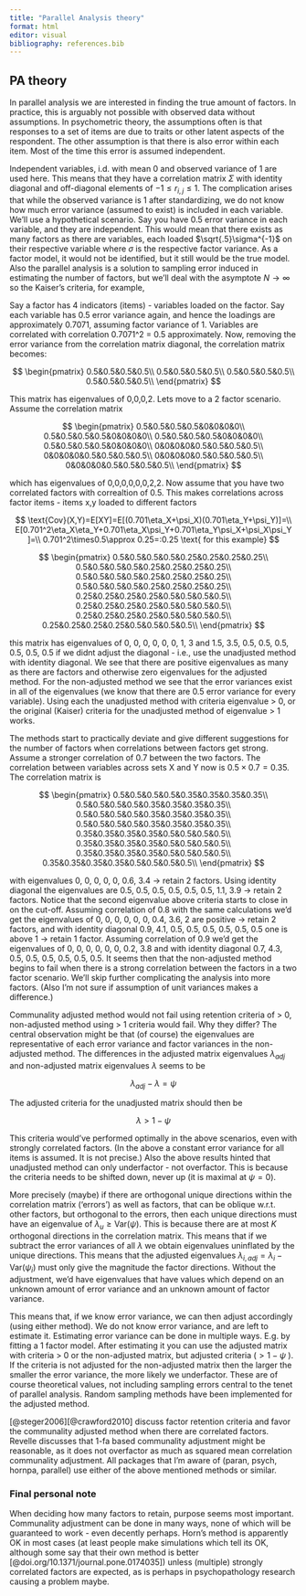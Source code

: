 ---
title: "Parallel Analysis theory"
format: html
editor: visual
bibliography: references.bib
---

## PA theory

In parallel analysis we are interested in finding the true amount of factors. In practice, this is arguably not possible with observed data without assumptions. In psychometric theory, the assumptions often is that responses to a set of items are due to traits or other latent aspects of the respondent. The other assumption is that there is also error within each item. Most of the time this error is assumed independent.

Independent variables, i.d. with mean 0 and observed variance of 1 are used here. This means that they have a correlation matrix $\Sigma$ with identity diagonal and off-diagonal elements of $-1\le r_{i,j}\le 1$. The complication arises that while the observed variance is 1 after standardizing, we do not know how much error variance (assumed to exist) is included in each variable. We'll use a hypothetical scenario. Say you have 0.5 error variance in each variable, and they are independent. This would mean that there exists as many factors as there are variables, each loaded $\sqrt{.5}\sigma^{-1}$ on their respective variable where $\sigma$ is the respective factor variance. As a factor model, it would not be identified, but it still would be the true model. Also the parallel analysis is a solution to sampling error induced in estimating the number of factors, but we'll deal with the asymptote $N\to\infty$ so the Kaiser's criteria, for example,

Say a factor has 4 indicators (items) - variables loaded on the factor. Say each variable has 0.5 error variance again, and hence the loadings are approximately 0.7071, assuming factor variance of 1. Variables are correlated with correlation 0.7071\^2 = 0.5 approximately. Now, removing the error variance from the correlation matrix diagonal, the correlation matrix becomes:

$$
\begin{pmatrix}
0.5&0.5&0.5&0.5\\
0.5&0.5&0.5&0.5\\
0.5&0.5&0.5&0.5\\
0.5&0.5&0.5&0.5\\
\end{pmatrix}
$$

This matrix has eigenvalues of 0,0,0,2. Lets move to a 2 factor scenario. Assume the correlation matrix

$$
\begin{pmatrix}
0.5&0.5&0.5&0.5&0&0&0&0\\
0.5&0.5&0.5&0.5&0&0&0&0\\
0.5&0.5&0.5&0.5&0&0&0&0\\
0.5&0.5&0.5&0.5&0&0&0&0\\
0&0&0&0&0.5&0.5&0.5&0.5\\
0&0&0&0&0.5&0.5&0.5&0.5\\
0&0&0&0&0.5&0.5&0.5&0.5\\
0&0&0&0&0.5&0.5&0.5&0.5\\
\end{pmatrix}
$$

which has eigenvalues of 0,0,0,0,0,0,2,2. Now assume that you have two correlated factors with correaltion of 0.5. This makes correlations across factor items - items x,y loaded to different factors

$$
\text{Cov}(X,Y)=E[XY]=E[(0.701\eta_X+\psi_X)(0.701\eta_Y+\psi_Y)]=\\
E[0.701^2\eta_X\eta_Y+0.701\eta_X\psi_Y+0.701\eta_Y\psi_X+\psi_X\psi_Y ]=\\
0.701^2\times0.5\approx 0.25=:0.25 \text{ for this example}
$$

$$
\begin{pmatrix}
0.5&0.5&0.5&0.5&0.25&0.25&0.25&0.25\\
0.5&0.5&0.5&0.5&0.25&0.25&0.25&0.25\\
0.5&0.5&0.5&0.5&0.25&0.25&0.25&0.25\\
0.5&0.5&0.5&0.5&0.25&0.25&0.25&0.25\\
0.25&0.25&0.25&0.25&0.5&0.5&0.5&0.5\\
0.25&0.25&0.25&0.25&0.5&0.5&0.5&0.5\\
0.25&0.25&0.25&0.25&0.5&0.5&0.5&0.5\\
0.25&0.25&0.25&0.25&0.5&0.5&0.5&0.5\\
\end{pmatrix}
$$

this matrix has eigenvalues of 0, 0, 0, 0, 0, 0, 1, 3 and 1.5, 3.5, 0.5, 0.5, 0.5, 0.5, 0.5, 0.5 if we didnt adjust the diagonal - i.e., use the unadjusted method with identity diagonal. We see that there are positive eigenvalues as many as there are factors and otherwise zero eigenvalues for the adjusted method. For the non-adjusted method we see that the error variances exist in all of the eigenvalues (we know that there are 0.5 error variance for every variable). Using each the unadjusted method with criteria eigenvalue \> 0, or the original (Kaiser) criteria for the unadjusted method of eigenvalue \> 1 works.

The methods start to practically deviate and give different suggestions for the number of factors when correlations between factors get strong. Assume a stronger correlation of 0.7 between the two factors. The correlation between variables across sets X and Y now is $0.5\times0.7=0.35$. The correlation matrix is

$$
\begin{pmatrix}
0.5&0.5&0.5&0.5&0.35&0.35&0.35&0.35\\
0.5&0.5&0.5&0.5&0.35&0.35&0.35&0.35\\
0.5&0.5&0.5&0.5&0.35&0.35&0.35&0.35\\
0.5&0.5&0.5&0.5&0.35&0.35&0.35&0.35\\
0.35&0.35&0.35&0.35&0.5&0.5&0.5&0.5\\
0.35&0.35&0.35&0.35&0.5&0.5&0.5&0.5\\
0.35&0.35&0.35&0.35&0.5&0.5&0.5&0.5\\
0.35&0.35&0.35&0.35&0.5&0.5&0.5&0.5\\
\end{pmatrix}
$$

with eigenvalues 0, 0, 0, 0, 0, 0.6, 3.4 $\to$ retain 2 factors. Using identity diagonal the eigenvalues are 0.5, 0.5, 0.5, 0.5, 0.5, 0.5, 1.1, 3.9 $\to$ retain 2 factors. Notice that the second eigenvalue above criteria starts to close in on the cut-off. Assuming correlation of 0.8 with the same calculations we'd get the eigenvalues of 0, 0, 0, 0, 0, 0, 0.4, 3.6, 2 are positive $\to$ retain 2 factors, and with identity diagonal 0.9, 4.1, 0.5, 0.5, 0.5, 0.5, 0.5, 0.5 one is above 1 $\to$ retain 1 factor. Assuming correlation of 0.9 we'd get the eigenvalues of 0, 0, 0, 0, 0, 0, 0.2, 3.8 and with identity diagonal 0.7, 4.3, 0.5, 0.5, 0.5, 0.5, 0.5, 0.5. It seems then that the non-adjusted method begins to fail when there is a strong correlation between the factors in a two factor scenario. We'll skip further complicating the analysis into more factors. (Also I'm not sure if assumption of unit variances makes a difference.)

Communality adjusted method would not fail using retention criteria of \> 0, non-adjusted method using \> 1 criteria would fail. Why they differ? The central observation might be that (of course) the eigenvalues are representative of each error variance and factor variances in the non-adjusted method. The differences in the adjusted matrix eigenvalues $\lambda_{adj}$ and non-adjusted matrix eigenvalues $\lambda$ seems to be

$$
\lambda_{adj}-\lambda=\psi
$$

The adjusted criteria for the unadjusted matrix should then be

$$
\lambda>1-\psi
$$

This criteria would've performed optimally in the above scenarios, even with strongly correlated factors. (In the above a constant error variance for all items is assumed. It is not precise.) Also the above results hinted that unadjusted method can only underfactor - not overfactor. This is because the criteria needs to be shifted down, never up (it is maximal at $\psi=0$).

More precisely (maybe) if there are orthogonal unique directions within the correlation matrix ('errors') as well as factors, that can be oblique w.r.t. other factors, but orthogonal to the errors, then each unique directions must have an eigenvalue of $\lambda_u\ge \text{Var}(\psi)$. This is because there are at most $K$ orthogonal directions in the correlation matrix. This means that if we subtract the error variances of all $\lambda$ we obtain eigenvalues uninflated by the unique directions. This means that the adjusted eigenvalues $\lambda_{i,adj}=\lambda_i-\text{Var}(\psi_i)$ must only give the magnitude the factor directions. Without the adjustment, we'd have eigenvalues that have values which depend on an unknown amount of error variance and an unknown amount of factor variance.

This means that, if we know error variance, we can then adjust accordingly (using either method). We do not know error variance, and are left to estimate it. Estimating error variance can be done in multiple ways. E.g. by fitting a 1 factor model. After estimating it you can use the adjusted matrix with criteria \> 0 or the non-adjusted matrix, but adjusted criteria ($>1-\psi$ ). If the criteria is not adjusted for the non-adjusted matrix then the larger the smaller the error variance, the more likely we underfactor. These are of course theoretical values, not including sampling errors central to the tenet of parallel analysis. Random sampling methods have been implemented for the adjusted method.

[@steger2006][@crawford2010] discuss factor retention criteria and favor the communality adjusted method when there are correlated factors. Revelle discusses that 1-fa based communality adjustment might be reasonable, as it does not overfactor as much as squared mean correlation communality adjustment. All packages that I'm aware of (paran, psych, hornpa, parallel) use either of the above mentioned methods or similar.

### Final personal note

When deciding how many factors to retain, purpose seems most important. Communality adjustment can be done in many ways, none of which will be guaranteed to work - even decently perhaps. Horn's method is apparently OK in most cases (at least people make simulations which tell its OK, although some say that their own method is better [@doi.org/10.1371/journal.pone.0174035]) unless (multiple) strongly correlated factors are expected, as is perhaps in psychopathology research causing a problem maybe.
